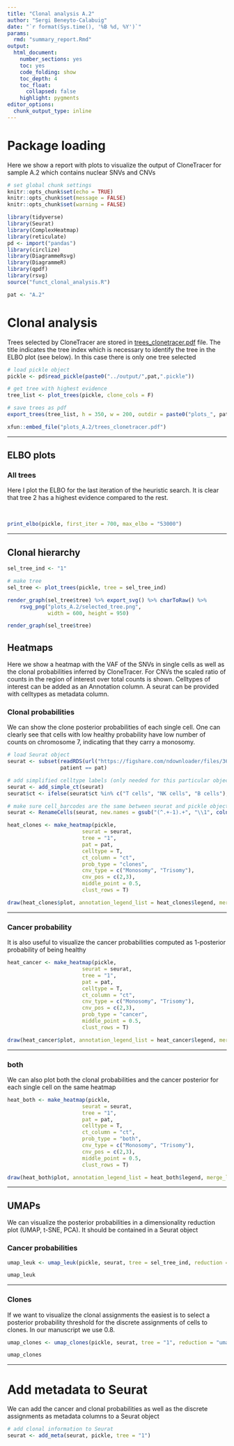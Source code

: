 ```yaml
---
title: "Clonal analysis A.2"
author: "Sergi Beneyto-Calabuig"
date: "`r format(Sys.time(), '%B %d, %Y')`"
params:
  rmd: "summary_report.Rmd"
output:
  html_document:
    number_sections: yes
    toc: yes
    code_folding: show
    toc_depth: 4
    toc_float:
      collapsed: false
    highlight: pygments 
editor_options: 
  chunk_output_type: inline
---
```


# Package loading

Here we show a report with plots to visualize the output of CloneTracer for sample A.2 which contains nuclear SNVs and CNVs

```r
# set global chunk settings
knitr::opts_chunk$set(echo = TRUE)
knitr::opts_chunk$set(message = FALSE)
knitr::opts_chunk$set(warning = FALSE)

library(tidyverse)
library(Seurat)
library(ComplexHeatmap)
library(reticulate)
pd <- import("pandas")
library(circlize)
library(DiagrammeRsvg)
library(DiagrammeR)
library(qpdf)
library(rsvg)
source("funct_clonal_analysis.R")

pat <- "A.2"

```


# Clonal analysis

Trees selected by CloneTracer are stored in [trees_clonetracer.pdf](plots/trees_clonetracer.pdf) file. The title indicates the tree index which is necessary to identify the tree in the ELBO plot (see below). In this case there is only one tree selected


```r

# load pickle object
pickle <- pd$read_pickle(paste0("../output/",pat,".pickle"))

# get tree with highest evidence
tree_list <- plot_trees(pickle, clone_cols = F)

# save trees as pdf 
export_trees(tree_list, h = 350, w = 200, outdir = paste0("plots_", pat))

xfun::embed_file("plots_A.2/trees_clonetracer.pdf")

```

***

## ELBO plots

### All trees

Here I plot the ELBO for the last iteration of the heuristic search. It is clear that tree 2 has a highest evidence compared to the rest.

<br>

```r

print_elbo(pickle, first_iter = 700, max_elbo = "53000")

```

***

## Clonal hierarchy


```r

sel_tree_ind <- "1"

# make tree
sel_tree <- plot_trees(pickle, tree = sel_tree_ind)

render_graph(sel_tree$tree) %>% export_svg() %>% charToRaw() %>% 
    rsvg_png("plots_A.2/selected_tree.png",
             width = 600, height = 950)

render_graph(sel_tree$tree) 
```


## Heatmaps

Here we show a heatmap with the VAF of the SNVs in single cells as well as the clonal probabilities inferred by CloneTracer.
For CNVs the scaled ratio of counts in the region of interest over total counts is shown. 
Celltypes of interest can be added as an Annotation column. A seurat can be provided with celltypes as metadata column. 

### Clonal probabilities

We can show the clone posterior probabilities of each single cell. One can clearly see that cells with low healthy probability have low number of counts on chromosome 7, indicating that they carry a monosomy.


```r

# load Seurat object
seurat <- subset(readRDS(url("https://figshare.com/ndownloader/files/36434613?private_link=717cb824ed6e13de2bc6")),
                 patient == pat) 

# add simplified celltype labels (only needed for this particular object)
seurat <- add_simple_ct(seurat)
seurat$ct <- ifelse(seurat$ct %in% c("T cells", "NK cells", "B cells"), "T & B cells", "Myeloid cells")

# make sure cell_barcodes are the same between seurat and pickle objects
seurat <- RenameCells(seurat, new.names = gsub("(^.+-1).+", "\\1", colnames(seurat)))

heat_clones <- make_heatmap(pickle, 
                        seurat = seurat, 
                        tree = "1",
                        pat = pat,
                        celltype = T, 
                        ct_column = "ct",
                        prob_type = "clones",
                        cnv_type = c("Monosomy", "Trisomy"), 
                        cnv_pos = c(2,3),
                        middle_point = 0.5,
                        clust_rows = T)

draw(heat_clones$plot, annotation_legend_list = heat_clones$legend, merge_legend = TRUE)
```

***

### Cancer probability

It is also useful to visualize the cancer probabilities computed as 1-posterior probability of being healthy

```r

heat_cancer <- make_heatmap(pickle, 
                        seurat = seurat, 
                        tree = "1",
                        pat = pat,
                        celltype = T, 
                        ct_column = "ct",
                        cnv_type = c("Monosomy", "Trisomy"), 
                        cnv_pos = c(2,3),
                        prob_type = "cancer",
                        middle_point = 0.5,
                        clust_rows = T)

draw(heat_cancer$plot, annotation_legend_list = heat_cancer$legend, merge_legend = TRUE)
```

***

### both

We can also plot both the clonal probabilities and the cancer posterior for each single cell on the same heatmap

```r

heat_both <- make_heatmap(pickle, 
                        seurat = seurat, 
                        tree = "1",
                        pat = pat,
                        celltype = T, 
                        ct_column = "ct",
                        prob_type = "both",
                        cnv_type = c("Monosomy", "Trisomy"), 
                        cnv_pos = c(2,3),
                        middle_point = 0.5,
                        clust_rows = T)

draw(heat_both$plot, annotation_legend_list = heat_both$legend, merge_legend = TRUE)
```

***

## UMAPs

We can visualize the posterior probabilities in a dimensionality reduction plot (UMAP, t-SNE, PCA). It should be contained in a Seurat object

### Cancer probabilities

```r

umap_leuk <- umap_leuk(pickle, seurat, tree = sel_tree_ind, reduction = "umap")

umap_leuk

```

***

### Clones

If we want to visualize the clonal assignments the easiest is to select a posterior probability threshold for the discrete assignments of cells to clones. In our manuscript we use 0.8. 

```r

umap_clones <- umap_clones(pickle, seurat, tree = "1", reduction = "umap", post_thr = 0.8)

umap_clones

```

***

# Add metadata to Seurat

We can add the cancer and clonal probabilities as well as the discrete assignments as metadata columns to a Seurat object

```r

# add clonal information to Seurat
seurat <- add_meta(seurat, pickle, tree = "1")

```

